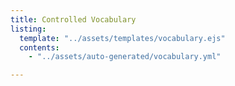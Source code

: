 ```yaml
---
title: Controlled Vocabulary
listing: 
  template: "../assets/templates/vocabulary.ejs"
  contents:
    - "../assets/auto-generated/vocabulary.yml"

---
```


